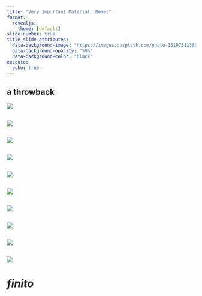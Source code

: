 ```yaml
---
title: "Very Important Material: Memes"
format:
  revealjs:
    theme: [default]
slide-number: true
title-slide-attributes:
  data-background-image: "https://images.unsplash.com/photo-1519751138087-5bf79df62d5b"
  data-background-opacity: "50%"
  data-background-color: "black"
execute: 
  echo: true
---
```


## a throwback 

![](https://github.com/ID529/lectures2024/blob/master/graphics/memes/shocked_pikachu_any_analysis.png?raw=true)

## 

![](https://github.com/ID529/lectures2024/blob/master/graphics/memes/christians/r-on-a-car.jpg?raw=true)

## 

![](https://github.com/ID529/lectures2024/blob/master/graphics/memes/christians/run.jpg?raw=true)

## 

![](https://github.com/ID529/lectures2024/blob/master/graphics/memes/christians/purrr_map_sprinkle.png?raw=true)

## 

![](https://github.com/ID529/lectures2024/blob/master/graphics/memes/christians/amsterdam.webp?raw=true)

## 

![](https://github.com/ID529/lectures2024/blob/master/graphics/memes/christians/oreilly.png?raw=true)

## 

![](https://github.com/ID529/lectures2024/blob/master/graphics/memes/christians/smiling-because-r.jpg?raw=true)

## 

![](https://github.com/ID529/lectures2024/blob/master/graphics/memes/christians/waiting_for_r.jpg?raw=true)

## 

![](https://github.com/ID529/lectures2024/blob/master/graphics/memes/christians/who_would_win.jpg?raw=true)

## 
![](https://ivelasq.rbind.io/blog/understanding-the-r-pipe/padme.jpg)

# *finito* 
